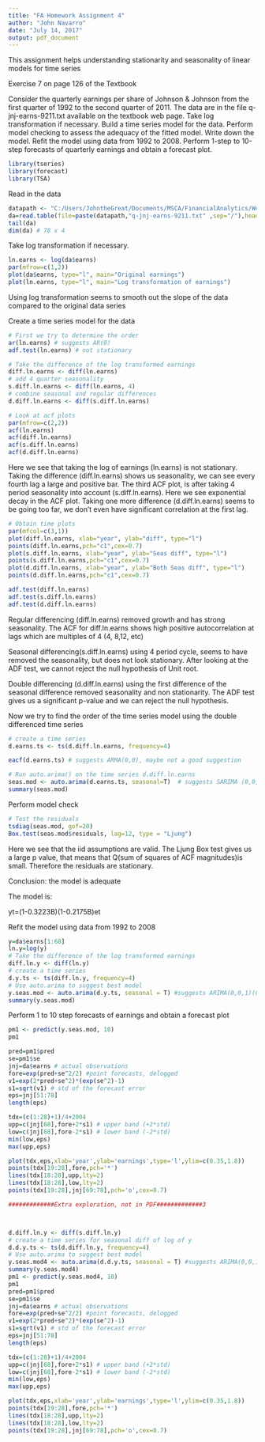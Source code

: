 ```yaml
---
title: "FA Homework Assignment 4"
author: "John Navarro"
date: "July 14, 2017"
output: pdf_document
---
```


This assignment helps understanding stationarity and seasonality of linear models for time series

Exercise 7 on page 126 of the Textbook

Consider the quarterly earnings per share of Johnson & Johnson from the first quarter of 1992 to the second quarter of 2011. The data are in the file q-jnj-earns-9211.txt available on the textbook web page.
Take log transformation if necessary.
Build a time series model for the data.
Perform model checking to assess the adequacy of the fitted model.
Write down the model.
Refit the model using data from 1992 to 2008.
Perform 1-step to 10-step forecasts of quarterly earnings and obtain a forecast plot.
```r
library(tseries)
library(forecast)
library(TSA)
```
Read in the data
```r
datapath <- "C:/Users/JohntheGreat/Documents/MSCA/FinancialAnalytics/Week4_ARIMA"
da=read.table(file=paste(datapath,"q-jnj-earns-9211.txt" ,sep="/"),header=T)
tail(da)
dim(da) # 78 x 4
```
Take log transformation if necessary.
```r
ln.earns <- log(da$earns)
par(mfrow=c(1,2))
plot(da$earns, type="l", main="Original earnings")
plot(ln.earns, type="l", main="Log transformation of earnings")
```
Using log transformation seems to smooth out the slope of the data compared to the original data series

Create a time series model for the data
```r
# First we try to determine the order
ar(ln.earns) # suggests AR(9)
adf.test(ln.earns) # not stationary

# Take the difference of the log transformed earnings
diff.ln.earns <- diff(ln.earns)
# add 4 quarter seasonality
s.diff.ln.earns <- diff(ln.earns, 4)
# combine seasonal and regular differences
d.diff.ln.earns <- diff(s.diff.ln.earns)

# Look at acf plots
par(mfrow=c(2,2))
acf(ln.earns)
acf(diff.ln.earns)
acf(s.diff.ln.earns)
acf(d.diff.ln.earns)
```
Here we see that taking the log of earnings (ln.earns) is not stationary. Taking the difference (diff.ln.earns) shows us seasonality, we can see every fourth lag a large and positive bar. The third ACF plot, is after taking 4 period seasonality into account (s.diff.ln.earns). Here we see exponential decay in the ACF plot. Taking one more difference (d.diff.ln.earns) seems to be going too far, we don't even have significant correlation at the first lag.

```r
# Obtain time plots
par(mfcol=c(3,1))
plot(diff.ln.earns, xlab="year", ylab="diff", type="l")
points(diff.ln.earns,pch="c1",cex=0.7)
plot(s.diff.ln.earns, xlab="year", ylab="Seas diff", type="l")
points(s.diff.ln.earns,pch="c1",cex=0.7)
plot(d.diff.ln.earns, xlab="year", ylab="Both Seas diff", type="l")
points(d.diff.ln.earns,pch="c1",cex=0.7)

```

```r
adf.test(diff.ln.earns)
adf.test(s.diff.ln.earns)
adf.test(d.diff.ln.earns)
```


Regular differencing (diff.ln.earns) removed growth and has strong seasonality. The ACF for diff.ln.earns shows high positive autocorrelation at lags which are multiples of 4 (4, 8,12, etc)

Seasonal differencing(s.diff.ln.earns) using 4 period cycle, seems to have removed the seasonality, but does not look stationary. After looking at the ADF test, we cannot reject the null hypothesis of Unit root.

Double differencing (d.diff.ln.earns) using the first difference of the seasonal difference removed seasonality and non stationarity. The ADF test gives us a significant p-value and we can reject the null hypothesis. 

Now we try to find the order of the time series model using the double differenced time series

```r
# create a time series
d.earns.ts <- ts(d.diff.ln.earns, frequency=4)
```

```r
eacf(d.earns.ts) # suggests ARMA(0,0), maybe not a good suggestion

# Run auto.arima() on the time series d.diff.ln.earns
seas.mod <- auto.arima(d.earns.ts, seasonal=T)  # suggests SARIMA (0,0,1)(0,0,1)[4], AIC -283.81
summary(seas.mod)

```

Perform model check
```r
# Test the residuals
tsdiag(seas.mod, gof=20)
Box.test(seas.mod$residuals, lag=12, type = "Ljung")
```

Here we see that the iid assumptions are valid. The Ljung Box test gives us a large p value, that means that Q(sum of squares of ACF magnitudes)is small. Therefore the residuals are stationary.

Conclusion: the model is adequate

The model is:

yt=(1-0.3223B)(1-0.2175B)et


Refit the model using data from 1992 to 2008
```r

y=da$earns[1:68]
ln.y=log(y)
# Take the difference of the log transformed earnings
diff.ln.y <- diff(ln.y)
# create a time series
d.y.ts <- ts(diff.ln.y, frequency=4)
# Use auto.arima to suggest best model
y.seas.mod <- auto.arima(d.y.ts, seasonal = T) #suggests ARIMA(0,0,1)(0,1,0) AIC = -250.29
summary(y.seas.mod)
```

Perform 1 to 10 step forecasts of earnings and obtain a forecast plot

```r
pm1 <- predict(y.seas.mod, 10)
pm1
```

```r
pred=pm1$pred
se=pm1$se
jnj=da$earns # actual observations
fore=exp(pred+se^2/2) #point forecasts, delogged
v1=exp(2*pred+se^2)*(exp(se^2)-1)
s1=sqrt(v1) # std of the forecast error
eps=jnj[51:78]
length(eps)

tdx=(c(1:28)+1)/4+2004 
upp=c(jnj[68],fore+2*s1) # upper band (+2*std)
low=c(jnj[68],fore-2*s1) # lower band (-2*std)
min(low,eps)
max(upp,eps)

plot(tdx,eps,xlab='year',ylab='earnings',type='l',ylim=c(0.35,1.8))
points(tdx[19:28],fore,pch='*')
lines(tdx[18:28],upp,lty=2)
lines(tdx[18:28],low,lty=2)
points(tdx[19:28],jnj[69:78],pch='o',cex=0.7)
```

```r

#############Extra exploration, not in PDF#############3



d.diff.ln.y <- diff(s.diff.ln.y)
# create a time series for seasonal diff of log of y
d.d.y.ts <- ts(d.diff.ln.y, frequency=4)
# Use auto.arima to suggest best model
y.seas.mod4 <- auto.arima(d.d.y.ts, seasonal = T) #suggests ARIMA(0,0,1)(0,1,0) AIC = -250.29
summary(y.seas.mod4)
pm1 <- predict(y.seas.mod4, 10)
pm1
pred=pm1$pred
se=pm1$se
jnj=da$earns # actual observations
fore=exp(pred+se^2/2) #point forecasts, delogged
v1=exp(2*pred+se^2)*(exp(se^2)-1)
s1=sqrt(v1) # std of the forecast error
eps=jnj[51:78]
length(eps)

tdx=(c(1:28)+1)/4+2004 
upp=c(jnj[68],fore+2*s1) # upper band (+2*std)
low=c(jnj[68],fore-2*s1) # lower band (-2*std)
min(low,eps)
max(upp,eps)

plot(tdx,eps,xlab='year',ylab='earnings',type='l',ylim=c(0.35,1.8))
points(tdx[19:28],fore,pch='*')
lines(tdx[18:28],upp,lty=2)
lines(tdx[18:28],low,lty=2)
points(tdx[19:28],jnj[69:78],pch='o',cex=0.7)
```

